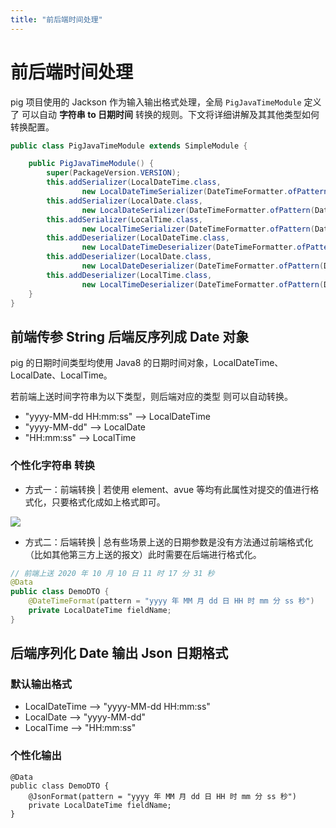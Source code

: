 ```yaml
---
title: "前后端时间处理"
---
```


# 前后端时间处理


pig 项目使用的 Jackson 作为输入输出格式处理，全局 `PigJavaTimeModule` 定义了 可以自动 **字符串 to 日期时间** 转换的规则。下文将详细讲解及其其他类型如何转换配置。



```java
public class PigJavaTimeModule extends SimpleModule {

	public PigJavaTimeModule() {
		super(PackageVersion.VERSION);
		this.addSerializer(LocalDateTime.class,
				new LocalDateTimeSerializer(DateTimeFormatter.ofPattern(DatePattern.NORM_DATETIME_PATTERN)));
		this.addSerializer(LocalDate.class,
				new LocalDateSerializer(DateTimeFormatter.ofPattern(DatePattern.NORM_DATE_PATTERN)));
		this.addSerializer(LocalTime.class,
				new LocalTimeSerializer(DateTimeFormatter.ofPattern(DatePattern.NORM_TIME_PATTERN)));
		this.addDeserializer(LocalDateTime.class,
				new LocalDateTimeDeserializer(DateTimeFormatter.ofPattern(DatePattern.NORM_DATETIME_PATTERN)));
		this.addDeserializer(LocalDate.class,
				new LocalDateDeserializer(DateTimeFormatter.ofPattern(DatePattern.NORM_DATE_PATTERN)));
		this.addDeserializer(LocalTime.class,
				new LocalTimeDeserializer(DateTimeFormatter.ofPattern(DatePattern.NORM_TIME_PATTERN)));
	}
}
```



## 前端传参 String 后端反序列成 Date 对象


pig 的日期时间类型均使用 Java8 的日期时间对象，LocalDateTime、LocalDate、LocalTime。



若前端上送时间字符串为以下类型，则后端对应的类型 则可以自动转换。



+ "yyyy-MM-dd HH:mm:ss" --> LocalDateTime
+ "yyyy-MM-dd" --> LocalDate
+ "HH:mm:ss" --> LocalTime



### 个性化字符串 转换


+ 方式一：前端转换 | 若使用 element、avue 等均有此属性对提交的值进行格式化，只要格式化成如上格式即可。



![](/images/1602300278038-cc6b3bfa-2f71-4176-b4d9-e034e07e0ffa.png)



+ 方式二：后端转换 | 总有些场景上送的日期参数是没有方法通过前端格式化（比如其他第三方上送的报文）此时需要在后端进行格式化。



```java
// 前端上送 2020 年 10 月 10 日 11 时 17 分 31 秒
@Data
public class DemoDTO {
    @DateTimeFormat(pattern = "yyyy 年 MM 月 dd 日 HH 时 mm 分 ss 秒")
    private LocalDateTime fieldName;
}
```



## 后端序列化 Date 输出 Json 日期格式


### 默认输出格式


+ LocalDateTime --> "yyyy-MM-dd HH:mm:ss"
+ LocalDate --> "yyyy-MM-dd"
+ LocalTime --> "HH:mm:ss"



### 个性化输出


```plain
@Data
public class DemoDTO {
    @JsonFormat(pattern = "yyyy 年 MM 月 dd 日 HH 时 mm 分 ss 秒")
    private LocalDateTime fieldName;
}
```
